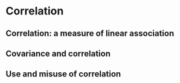 # Correlation {#correlationchapter}

## Correlation: a measure of linear association

## Covariance and correlation

## Use and misuse of correlation
